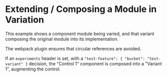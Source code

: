 # Extending / Composing a Module in Variation

This example shows a component module being varied, and that variant
composing the original module into its implementation.

The webpack plugin ensures that circular references are avoided.

If an `experiments` header is set, with a `"test-feature": { "bucket": "test-variant" }`
decision, the "Control 1" component is composed into a "Variant 1", augmenting
the control.
